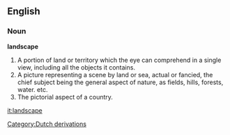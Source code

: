 ==English==

===Noun===

'''landscape'''

#A portion of land or territory which the eye can comprehend in a single view, including all the objects it contains.
#A picture representing a scene by land or sea, actual or fancied, the chief subject being the general aspect of nature, as fields, hills, forests, water. etc.
#The pictorial aspect of a country.

[[it:landscape]]
[[Category:Dutch derivations]]